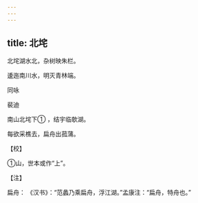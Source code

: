 ```yaml
---
---
---
```

title: 北垞
---




北垞湖水北，杂树映朱栏。

逶迤南川水，明灭青林端。





同咏


裴迪

南山北垞下① ，结宇临欹湖。

每欲采樵去，扁舟出菰蒲。

【校】

①山，世本或作“上”。

【注】

扁舟： 《汉书》：“范蠡乃乘扁舟，浮江湖。”孟康注：“扁舟，特舟也。”